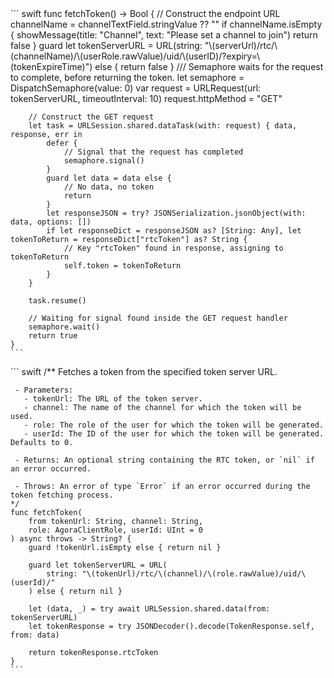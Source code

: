 
<PlatformWrapper platform="macos">
    ``` swift
    func fetchToken() -> Bool {
        // Construct the endpoint URL
        channelName = channelTextField.stringValue ?? ""
        if channelName.isEmpty {
            showMessage(title: "Channel", text: "Please set a channel to join")
            return false
        }
        guard let tokenServerURL = URL(string: "\(serverUrl)/rtc/\(channelName)/\(userRole.rawValue)/uid/\(userID)/?expiry=\(tokenExpireTime)") else {
            return false
        }
        /// Semaphore waits for the request to complete, before returning the token.
        let semaphore = DispatchSemaphore(value: 0)
        var request = URLRequest(url: tokenServerURL, timeoutInterval: 10)
        request.httpMethod = "GET"

        // Construct the GET request
        let task = URLSession.shared.dataTask(with: request) { data, response, err in
            defer {
                // Signal that the request has completed
                semaphore.signal()
            }
            guard let data = data else {
                // No data, no token
                return
            }
            let responseJSON = try? JSONSerialization.jsonObject(with: data, options: [])
            if let responseDict = responseJSON as? [String: Any], let tokenToReturn = responseDict["rtcToken"] as? String {
                // Key "rtcToken" found in response, assigning to tokenToReturn
                self.token = tokenToReturn
            }
        }

        task.resume()

        // Waiting for signal found inside the GET request handler
        semaphore.wait()
        return true
    }
    ```
</PlatformWrapper>

<PlatformWrapper platform="ios">
    ``` swift
    /** Fetches a token from the specified token server URL.

     - Parameters:
       - tokenUrl: The URL of the token server.
       - channel: The name of the channel for which the token will be used.
       - role: The role of the user for which the token will be generated.
       - userId: The ID of the user for which the token will be generated. Defaults to 0.

     - Returns: An optional string containing the RTC token, or `nil` if an error occurred.

     - Throws: An error of type `Error` if an error occurred during the token fetching process.
    */
    func fetchToken(
        from tokenUrl: String, channel: String,
        role: AgoraClientRole, userId: UInt = 0
    ) async throws -> String? {
        guard !tokenUrl.isEmpty else { return nil }

        guard let tokenServerURL = URL(
            string: "\(tokenUrl)/rtc/\(channel)/\(role.rawValue)/uid/\(userId)/"
        ) else { return nil }

        let (data, _) = try await URLSession.shared.data(from: tokenServerURL)
        let tokenResponse = try JSONDecoder().decode(TokenResponse.self, from: data)

        return tokenResponse.rtcToken
    }
    ```
</PlatformWrapper>